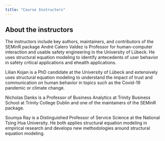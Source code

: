 ```yaml
---
title: "Course Instructors"
---
```


## About the instructors
The instructors include key authors, maintainers, and contributors of the SEMinR package 
André Calero Valdez is Professor for human-computer interaction and usable safety
engineering in the University of Lübeck. 
He uses structural equation modeling to identify antecedents of user
behavior in safety critical applications and ehealth applications.

Lilian Kojan is a PhD candidate at the University of Lübeck and extensively uses 
structural equation modeling to understand the impact of trust and communication
on human behavior in topics such as the Covid-19 pandemic or climate change.

Nicholas Danks is a Professor of Business Analytics at Trinity Business School at Trinity College Dublin and one of the maintainers of the SEMinR package.

Soumya Ray is a Distinguished Professor of Service Science at the National Tsing
Hua University. He both applies structural equation modeling in empirical research 
and develops new methodologies around structural equation modeling.

